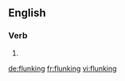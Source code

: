 ==English==

===Verb===
{{head|en|present participle}}

# {{present participle of|flunk|lang=en}}

[[de:flunking]]
[[fr:flunking]]
[[vi:flunking]]